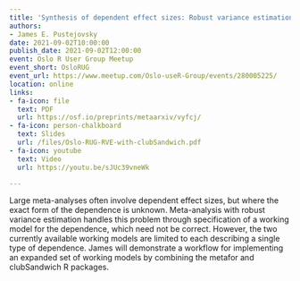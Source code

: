 ```yaml
---
title: 'Synthesis of dependent effect sizes: Robust variance estimation with clubSandwich'
authors:
- James E. Pustejovsky
date: 2021-09-02T10:00:00
publish_date: 2021-09-02T12:00:00
event: Oslo R User Group Meetup
event_short: OsloRUG
event_url: https://www.meetup.com/Oslo-useR-Group/events/280005225/
location: online
links:
- fa-icon: file
  text: PDF
  url: https://osf.io/preprints/metaarxiv/vyfcj/
- fa-icon: person-chalkboard
  text: Slides
  url: /files/Oslo-RUG-RVE-with-clubSandwich.pdf
- fa-icon: youtube
  text: Video
  url: https://youtu.be/sJUc39vneWk

---
```



Large meta-analyses often involve dependent effect sizes, but where the exact form of the dependence is unknown. Meta-analysis with robust variance estimation handles this problem through specification of a working model for the dependence, which need not be correct. However, the two currently available working models are limited to each describing a single type of dependence. James will demonstrate a workflow for implementing an expanded set of working models by combining the metafor and clubSandwich R packages.

